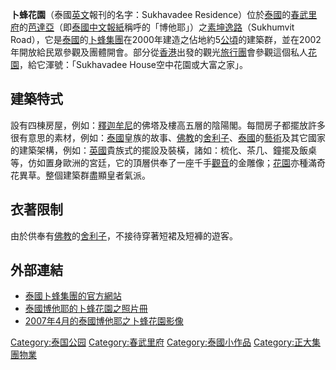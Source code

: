 {{coord|12|58|59.86|N|100|55|1.70|E|type:landmark|display=title}}
'''卜蜂花園'''（泰國[[英文|英文]]報刊的名字：Sukhavadee Residence）位於[[泰國|泰國]]的[[春武里府|春武里府]]的[[芭達亞|芭達亞]]（即[[泰國|泰國]][[中文|中文]][[報紙|報紙]]稱呼的「博他耶」）之[[素坤逸路|素坤逸路]]（Sukhumvit Road），它是[[泰國|泰國]]的[[卜蜂集團|卜蜂集團]]在2000年建造之佔地約5[[公頃|公頃]]的建築群，並在2002年開放給民眾參觀及團體開會。部分從[[香港|香港]]出發的觀光[[旅行團|旅行團]]會參觀這個私人[[花園|花園]]，給它渾號：「Sukhavadee House空中花園或大富之家」。

==建築特式==
設有四棟房屋，例如：[[釋迦牟尼|釋迦牟尼]]的佛塔及樓高五層的陰陽閣。每間房子都擺放許多很有意思的素材，例如：[[泰國|泰國]]皇族的故事、[[佛教|佛教]]的[[舍利子|舍利子]]、[[泰國|泰國]]的[[藝術|藝術]]及其它國家的建築架構，例如：[[英國|英國]]貴族式的擺設及裝橫，諸如：梳化、茶几、鐘擺及飯桌等，仿如置身歐洲的宮廷，它的頂層供奉了一座千手[[觀音|觀音]]的金雕像；[[花園|花園]]亦種滿奇花異草。整個建築群盡顯皇者氣派。

==衣著限制==
由於供奉有[[佛教|佛教]]的[[舍利子|舍利子]]，不接待穿著短裙及短褲的遊客。

==外部連結==
* [https://web.archive.org/web/20081219085255/http://www.cptwn.com.tw/new/ 泰國卜蜂集團的官方網站]
* [https://web.archive.org/web/20160305053402/http://qubew.multiply.com/photos/album/13/Sukhavadee_House 泰國博他耶的卜蜂花園之照片冊]
* [http://hk.youtube.com/watch?v=uxfrACttaEk 2007年4月的泰國博他耶之卜蜂花園影像]

{{正大集團}}
[[Category:泰国公园|Category:泰国公园]]
[[Category:春武里府|Category:春武里府]]
[[Category:泰國小作品|Category:泰國小作品]]
[[Category:正大集團物業|Category:正大集團物業]]